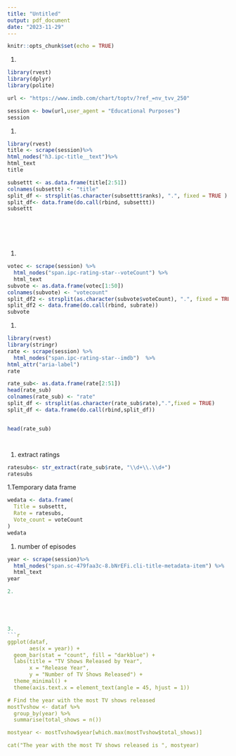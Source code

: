 ```yaml
---
title: "Untitled"
output: pdf_document
date: "2023-11-29"
---
```


```r
knitr::opts_chunk$set(echo = TRUE)
```

1.  

```r
library(rvest)
library(dplyr)
library(polite)

url <- "https://www.imdb.com/chart/toptv/?ref_=nv_tvv_250"

session <- bow(url,user_agent = "Educational Purposes")
session

```

1.  

```r
library(rvest)
title <- scrape(session)%>%
html_nodes("h3.ipc-title__text")%>%
html_text
title

subsettt <- as.data.frame(title[2:51])
colnames(subsettt) <- "title"
split_df <- strsplit(as.character(subsettt$ranks), ".", fixed = TRUE )
split_df<- data.frame(do.call(rbind, subsettt))
subsettt




  

```
1.
```r

votec <- scrape(session) %>%
  html_nodes("span.ipc-rating-star--voteCount") %>%
  html_text
subvote <- as.data.frame(votec[1:50])
colnames(subvote) <- "votecount"
split_df2 <- strsplit(as.character(subvote$voteCount), ".", fixed = TRUE )
split_df2 <- data.frame(do.call(rbind, subrate))
subvote

```


1.  

```r
library(rvest)
library(stringr)
rate <- scrape(session) %>%
  html_nodes("span.ipc-rating-star--imdb")  %>%
html_attr("aria-label")
rate

rate_sub<- as.data.frame(rate[2:51])
head(rate_sub)
colnames(rate_sub) <- "rate"
split_df <- strsplit(as.character(rate_sub$rate),".",fixed = TRUE)
split_df <- data.frame(do.call(rbind,split_df))


head(rate_sub)




```

1.  extract ratings

```r
ratesubs<- str_extract(rate_sub$rate, "\\d+\\.\\d+")
ratesubs

```
1.Temporary data frame
```r
wedata <- data.frame(
  Title = subsettt,
  Rate = ratesubs,
  Vote_count = voteCount
)
wedata
```
1. number of episodes
```r
year <- scrape(session)%>%
  html_nodes("span.sc-479faa3c-8.bNrEFi.cli-title-metadata-item") %>%
  html_text
year

2.





3. 
```r
ggplot(dataf, 
       aes(x = year)) +
  geom_bar(stat = "count", fill = "darkblue") +
  labs(title = "TV Shows Released by Year",
       x = "Release Year",
       y = "Number of TV Shows Released") +
  theme_minimal() +
  theme(axis.text.x = element_text(angle = 45, hjust = 1)) 

# Find the year with the most TV shows released
mostTvshow <- dataf %>%
  group_by(year) %>%
  summarise(total_shows = n())

mostyear <- mostTvshow$year[which.max(mostTvshow$total_shows)]

cat("The year with the most TV shows released is ", mostyear)
```



